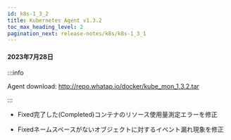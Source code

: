 ```yaml
---
id: k8s-1_3_2
title: Kubernetes Agent v1.3.2
toc_max_heading_level: 2
pagination_next: release-notes/k8s/k8s-1_3_1
---
```


#### 2023年7月28日

:::info

Agent download: http://repo.whatap.io/docker/kube_mon_1.3.2.tar

:::

-   <Status>Fixed</Status>完了した(Completed)コンテナのリソース使用量測定エラーを修正

-   <Status>Fixed</Status>ネームスペースがないオブジェクトに対するイベント漏れ現象を修正
